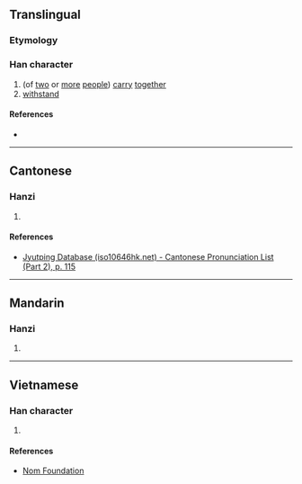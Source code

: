 {{character info}}
==Translingual==

===Etymology===
{{Han compound|手|岡|c1=s|c2=p|t1=hand|ls=psc}}

===Han character===
{{Han char|rn=64|rad=手|as=08|sn=11|four=|canj=QBTU|ids=⿰扌岡}}

# (of [[two]] or [[more]] [[people]]) [[carry]] [[together]]
# [[withstand]]

====References====
* {{Han ref|kx=0436.170|dkj=12240|dj=0786.030|hdz=31897.120|uh=6386|ud=25478}}

----

==Cantonese==

===Hanzi===
{{yue-hanzi|jyut=[[gong1]]|y=gong1}}

# {{rfdef|yue|sort=手08}}

====References====
* [http://www.iso10646hk.net/jp/document/download.jsp Jyutping Database (iso10646hk.net) - Cantonese Pronunciation List (Part 2), p. 115]

----

==Mandarin==

===Hanzi===
{{cmn-hanzi|pin=[[gāng]] ([[gang1]])|wg=kang<sup>1</sup>}}

# {{rfdef|cmn|sort=手08}}

----

==Vietnamese==

===Han character===
{{vi-readings|rs=手08|reading=gang, giang}}

# {{rfdef|vi|sort=手08}}

====References====
* [http://nomfoundation.org/common/nom_details.php?codepoint=6386 Nom Foundation]